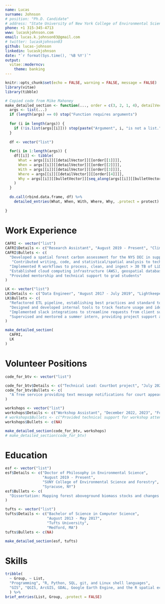 ```yaml
---
name: Lucas
surname: Johnson
# position: "Ph.D. Candidate"
# address: "State University of New York College of Environmental Science and Forestry"
phone: +1 315-345-4713
www: lucaskjohnson.com
email: lucas.k.johnson03@gmail.com
# twitter: lucaskjohnson03
github: lucas-johnson
linkedin: lucaskjohnson
date: "`r format(Sys.time(), '%B %Y')`"
output:
  vitae::moderncv:
    theme: banking
---
```


```r
knitr::opts_chunk$set(echo = FALSE, warning = FALSE, message = FALSE)
library(vitae)
library(tibble)

# Copied code from Mike Mahoney
make_detailed_section <- function(..., order = c(3, 2, 1, 4), detailVector = "Details", bulletVector = "Bullets", protect = TRUE) { 
  args <- list(...)
  if (length(args) == 0) stop("Function requires arguments")
  
  for (i in length(args)) {
    if (!is.list(args[[i]])) stop(paste("Argument", i, "is not a list."))
  }
  
  df <- vector("list")
  
  for(i in 1:length(args)) {
    df[[i]] <- tibble(
      What = args[[i]][[detailVector]][[order[[1]]]], 
      When = args[[i]][[detailVector]][[order[[2]]]], 
      With = args[[i]][[detailVector]][[order[[3]]]], 
      Where = args[[i]][[detailVector]][[order[[4]]]], 
      Why = args[[i]][[bulletVector]][seq_along(args[[i]][[bulletVector]])]
    )
  }
  
  do.call(rbind.data.frame, df) %>%
    detailed_entries(What, When, With, Where, Why, .protect = protect)
  
}
```


# Work Experience
```r
CAFRI <- vector("list")
CAFRI$Details <- c("Research Assistant", "August 2019 - Present", "Climate and Applied Forest Research Institute", "Syracuse, NY")
CAFRI$Bullets <- c(
  "Developed a spatial forest carbon assessment for the NYS DEC in support of net-zero emissions goals defined under the Climate Leadership and Community Protection Act",
   "Contributed writing, code, and statistical/spatial analysis to technical reports for state agencies and external collaborators",
  "Implemented R workflows to process, clean, and ingest > 30 TB of LiDAR point clouds and nearly 2 TB of Landsat imagery and derived indices",
  "Established cloud computing infrastructure (AWS), geospatial databases, and data sharing software",
  "Provided mentorship and technical support to grad students"
)

LK <- vector("list")
LK$Details <- c("Data Engineer", "August 2017 - July 2019", "Lightkeeper, LLC", "Boston, MA")
LK$Bullets <- c(
  "Refactored ETL pipeline, establishing best practices and standard tools for customer-specific scripts",
  "Designed and developed internal tools to track feature usage and identify computational bottlenecks",
  "Implemented slack integrations to streamline requests from client support team",
  "Supervised and mentored a summer intern, providing project support and oversight to ensure success"
)

make_detailed_section(
  CAFRI,
  LK
)
```

# Volunteer Positions

```r
code_for_btv <- vector("list")

code_for_btv$Details <- c("Technical Lead: Courtbot project", "July 2020 - July 2021", "Code for Burlington", "Remote")
code_for_btv$Bullets <- c(
  "A free service providing text message notifications for court appearances"
)

workshops <- vector("list")
workshops$Details <- c("Workshop Assistant", "December 2022, 2023", "Foundations of Scientific Computing", "Syracuse, NY")
# workshops$Bullets <- c("Provided technical support for workshop attendees")
workshops$Bullets <- c(NA)

make_detailed_section(code_for_btv, workshops)
# make_detailed_section(code_for_btv)
```

# Education

```r
esf <- vector("list")
esf$Details <- c("Doctor of Philosophy in Environmental Science", 
                 "August 2019 - Present", 
                 "SUNY College of Environmental Science and Forestry", 
                 "Syracuse, NY")
esf$Bullets <- c(
  "Dissertation: Mapping forest aboveground biomass stocks and changes to facilitate natural climate solutions in New York State"
)

tufts <- vector("list")
tufts$Details <- c("Bachelor of Science in Computer Science", 
                   "August 2013 - May 2017",
                   "Tufts University", 
                   "Medford, MA")
tufts$Bullets <- c(NA)

make_detailed_section(esf, tufts)

```

# Skills

```r

tribble(
  ~ Group, ~ List,
  "Programming", "R, Python, SQL, git, and Linux shell languages",
  "GIS", "QGIS, ArcGIS, GDAL, Google Earth Engine, and the R spatial ecosystem"
  ) %>% 
brief_entries(List, Group, .protect = FALSE)
```
